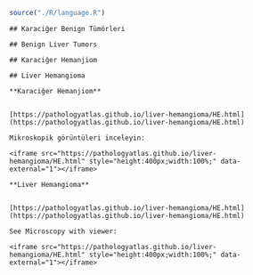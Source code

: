 
```r

source("./R/language.R")

```


```asis

## Karaciğer Benign Tümörleri

```




```asis

## Benign Liver Tumors

```




```asis

## Karaciğer Hemanjiom

```




```asis

## Liver Hemangioma

```




```asis

**Karaciğer Hemanjiom**


[https://pathologyatlas.github.io/liver-hemangioma/HE.html](https://pathologyatlas.github.io/liver-hemangioma/HE.html)

Mikroskopik görüntüleri inceleyin:

<iframe src="https://pathologyatlas.github.io/liver-hemangioma/HE.html" style="height:400px;width:100%;" data-external="1"></iframe>

```




```asis

**Liver Hemangioma**


[https://pathologyatlas.github.io/liver-hemangioma/HE.html](https://pathologyatlas.github.io/liver-hemangioma/HE.html)

See Microscopy with viewer: 

<iframe src="https://pathologyatlas.github.io/liver-hemangioma/HE.html" style="height:400px;width:100%;" data-external="1"></iframe>

```



